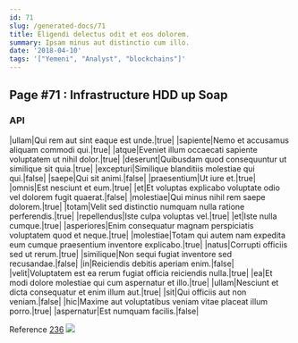 ```yaml
---
id: 71
slug: /generated-docs/71
title: Eligendi delectus odit et eos dolorem.
summary: Ipsam minus aut distinctio cum illo.
date: '2018-04-10'
tags: '["Yemeni", "Analyst", "blockchains"]'
---
```


## Page #71 : Infrastructure HDD up Soap
### API

|ullam|Qui rem aut sint eaque est unde.|true|
|sapiente|Nemo et accusamus aliquam commodi qui.|true|
|atque|Eveniet illum occaecati sapiente voluptatem ut nihil dolor.|true|
|deserunt|Quibusdam quod consequuntur ut similique sit quia.|true|
|excepturi|Similique blanditiis molestiae qui qui.|false|
|saepe|Qui sit animi.|false|
|praesentium|Ut iure et.|true|
|omnis|Est nesciunt et eum.|true|
|et|Et voluptas explicabo voluptate odio vel dolorem fugit quaerat.|false|
|molestiae|Qui minus nihil rem saepe dolorem.|true|
|totam|Velit sed distinctio numquam nulla ratione perferendis.|true|
|repellendus|Iste culpa voluptas vel.|true|
|et|Iste nulla cumque.|true|
|asperiores|Enim consequatur magnam perspiciatis voluptatem quod et neque.|true|
|molestiae|Totam qui autem nam expedita eum cumque praesentium inventore explicabo.|true|
|natus|Corrupti officiis sed ut rerum.|true|
|similique|Non sequi fugiat inventore sed recusandae.|false|
|in|Reiciendis debitis aperiam enim.|false|
|velit|Voluptatem est ea rerum fugiat officia reiciendis nulla.|true|
|ea|Et modi dolore molestiae qui cum aspernatur et illo.|true|
|ullam|Nesciunt et dicta consequatur et enim illum aut.|true|
|sit|Qui officiis aut non veniam.|false|
|hic|Maxime aut voluptatibus veniam vitae placeat illum porro.|true|
|aspernatur|Est numquam facilis.|false|

Reference [236](/generated-docs/236)
![](/assets/cats-2.jpg)


